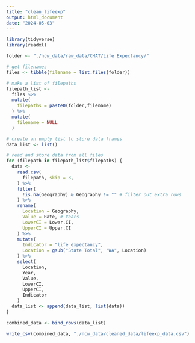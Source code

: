 ```yaml
---
title: "clean_lifeexp"
output: html_document
date: "2024-05-03"
---
```


```r
library(tidyverse)
library(readxl)

folder <- "./ncw_data/raw_data/CHAT/Life Expectancy/" 

# get filenames
files <- tibble(filename = list.files(folder))

# make a list of filepaths
filepath_list <-
  files %>%
  mutate(
    filepaths = paste0(folder,filename)
  ) %>%
  mutate(
    filename = NULL
  ) 

# create an empty list to store data frames
data_list <- list()

# read and store data from all files 
for (filepath in filepath_list$filepaths) { 
  data <- 
    read.csv(
      filepath, skip = 3, 
    ) %>%
    filter(
      !is.na(Geography) & Geography != "" # filter out extra rows
    ) %>%
    rename(
      Location = Geography,
      Value = Rate, # Years
      LowerCI = Lower.CI,
      UpperCI = Upper.CI
    ) %>%
    mutate(
      Indicator = "life_expectancy",
      Location = gsub("State Total", "WA", Location)
    ) %>%
    select(
      Location,
      Year,
      Value,
      LowerCI,
      UpperCI,
      Indicator
    )
  data_list <- append(data_list, list(data))
}

combined_data <- bind_rows(data_list)

write_csv(combined_data, "./ncw_data/cleaned_data/lifeexp_data.csv")
```

